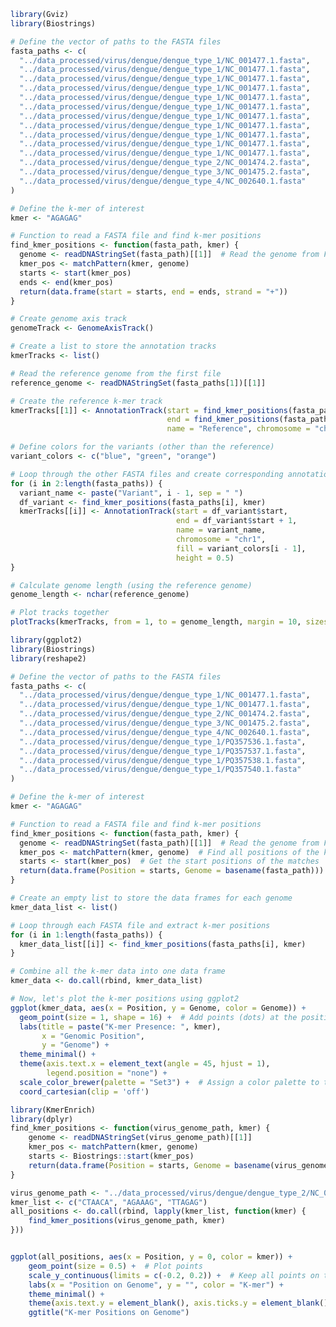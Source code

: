 ```r
library(Gviz)
library(Biostrings)

# Define the vector of paths to the FASTA files
fasta_paths <- c(
  "../data_processed/virus/dengue/dengue_type_1/NC_001477.1.fasta", 
  "../data_processed/virus/dengue/dengue_type_1/NC_001477.1.fasta",
  "../data_processed/virus/dengue/dengue_type_1/NC_001477.1.fasta",
  "../data_processed/virus/dengue/dengue_type_1/NC_001477.1.fasta",
  "../data_processed/virus/dengue/dengue_type_1/NC_001477.1.fasta",
  "../data_processed/virus/dengue/dengue_type_1/NC_001477.1.fasta",
  "../data_processed/virus/dengue/dengue_type_1/NC_001477.1.fasta",
  "../data_processed/virus/dengue/dengue_type_1/NC_001477.1.fasta",
  "../data_processed/virus/dengue/dengue_type_1/NC_001477.1.fasta",
  "../data_processed/virus/dengue/dengue_type_1/NC_001477.1.fasta",
  "../data_processed/virus/dengue/dengue_type_1/NC_001477.1.fasta",
  "../data_processed/virus/dengue/dengue_type_2/NC_001474.2.fasta", 
  "../data_processed/virus/dengue/dengue_type_3/NC_001475.2.fasta", 
  "../data_processed/virus/dengue/dengue_type_4/NC_002640.1.fasta"
)

# Define the k-mer of interest
kmer <- "AGAGAG"

# Function to read a FASTA file and find k-mer positions
find_kmer_positions <- function(fasta_path, kmer) {
  genome <- readDNAStringSet(fasta_path)[[1]]  # Read the genome from FASTA file
  kmer_pos <- matchPattern(kmer, genome)
  starts <- start(kmer_pos)
  ends <- end(kmer_pos)
  return(data.frame(start = starts, end = ends, strand = "+"))
}

# Create genome axis track
genomeTrack <- GenomeAxisTrack()

# Create a list to store the annotation tracks
kmerTracks <- list()

# Read the reference genome from the first file
reference_genome <- readDNAStringSet(fasta_paths[1])[[1]]

# Create the reference k-mer track
kmerTracks[[1]] <- AnnotationTrack(start = find_kmer_positions(fasta_paths[1], kmer)$start, 
                                   end = find_kmer_positions(fasta_paths[1], kmer)$start + 1,
                                   name = "Reference", chromosome = "chr1", fill = "red", height = 0.5)

# Define colors for the variants (other than the reference)
variant_colors <- c("blue", "green", "orange")

# Loop through the other FASTA files and create corresponding annotation tracks
for (i in 2:length(fasta_paths)) {
  variant_name <- paste("Variant", i - 1, sep = " ")
  df_variant <- find_kmer_positions(fasta_paths[i], kmer)
  kmerTracks[[i]] <- AnnotationTrack(start = df_variant$start, 
                                     end = df_variant$start + 1,
                                     name = variant_name, 
                                     chromosome = "chr1", 
                                     fill = variant_colors[i - 1], 
                                     height = 0.5)
}

# Calculate genome length (using the reference genome)
genome_length <- nchar(reference_genome)

# Plot tracks together
plotTracks(kmerTracks, from = 1, to = genome_length, margin = 10, sizes = rep(0.5, length(kmerTracks)), stacking = "dense")
```

```r
library(ggplot2)
library(Biostrings)
library(reshape2)

# Define the vector of paths to the FASTA files
fasta_paths <- c(
  "../data_processed/virus/dengue/dengue_type_1/NC_001477.1.fasta",
  "../data_processed/virus/dengue/dengue_type_1/NC_001477.1.fasta",
  "../data_processed/virus/dengue/dengue_type_2/NC_001474.2.fasta", 
  "../data_processed/virus/dengue/dengue_type_3/NC_001475.2.fasta", 
  "../data_processed/virus/dengue/dengue_type_4/NC_002640.1.fasta",
  "../data_processed/virus/dengue/dengue_type_1/PQ357536.1.fasta",
  "../data_processed/virus/dengue/dengue_type_1/PQ357537.1.fasta",
  "../data_processed/virus/dengue/dengue_type_1/PQ357538.1.fasta",
  "../data_processed/virus/dengue/dengue_type_1/PQ357540.1.fasta"
)

# Define the k-mer of interest
kmer <- "AGAGAG"

# Function to read a FASTA file and find k-mer positions
find_kmer_positions <- function(fasta_path, kmer) {
  genome <- readDNAStringSet(fasta_path)[[1]]  # Read the genome from FASTA file
  kmer_pos <- matchPattern(kmer, genome)  # Find all positions of the k-mer
  starts <- start(kmer_pos)  # Get the start positions of the matches
  return(data.frame(Position = starts, Genome = basename(fasta_path)))  # Return positions with genome name
}

# Create an empty list to store the data frames for each genome
kmer_data_list <- list()

# Loop through each FASTA file and extract k-mer positions
for (i in 1:length(fasta_paths)) {
  kmer_data_list[[i]] <- find_kmer_positions(fasta_paths[i], kmer)
}

# Combine all the k-mer data into one data frame
kmer_data <- do.call(rbind, kmer_data_list)

# Now, let's plot the k-mer positions using ggplot2
ggplot(kmer_data, aes(x = Position, y = Genome, color = Genome)) +
  geom_point(size = 1, shape = 16) +  # Add points (dots) at the positions where k-mer is found
  labs(title = paste("K-mer Presence: ", kmer), 
       x = "Genomic Position", 
       y = "Genome") +
  theme_minimal() +
  theme(axis.text.x = element_text(angle = 45, hjust = 1), 
        legend.position = "none") +
  scale_color_brewer(palette = "Set3") +  # Assign a color palette to the genomes
  coord_cartesian(clip = 'off')
```

```r
library(KmerEnrich)
library(dplyr)
find_kmer_positions <- function(virus_genome_path, kmer) {
    genome <- readDNAStringSet(virus_genome_path)[[1]]
    kmer_pos <- matchPattern(kmer, genome)
    starts <- Biostrings::start(kmer_pos)
    return(data.frame(Position = starts, Genome = basename(virus_genome_path),kmer = kmer))
}

virus_genome_path <- "../data_processed/virus/dengue/dengue_type_2/NC_001474.2.fasta"
kmer_list <- c("CTAACA", "AGAAAG", "TTAGAG")
all_positions <- do.call(rbind, lapply(kmer_list, function(kmer) {
    find_kmer_positions(virus_genome_path, kmer)
}))


ggplot(all_positions, aes(x = Position, y = 0, color = kmer)) +
    geom_point(size = 0.5) +  # Plot points
    scale_y_continuous(limits = c(-0.2, 0.2)) +  # Keep all points on the same horizontal line
    labs(x = "Position on Genome", y = "", color = "K-mer") +
    theme_minimal() +
    theme(axis.text.y = element_blank(), axis.ticks.y = element_blank()) +
    ggtitle("K-mer Positions on Genome")

```

